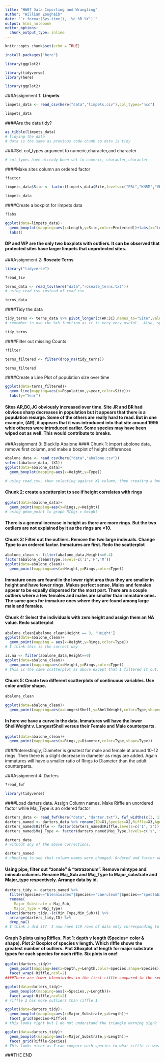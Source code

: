 ```yaml
---
title: "HW07 Data Importing and Wrangling"
author: "William Zoughaib"
date: "`r format(Sys.time(), '%d %B %Y')`"
output: html_notebook
editor_options: 
  chunk_output_type: inline
---
```


```r
knitr::opts_chunk$set(echo = TRUE)
```
```r
install.packages("here")
```
```r
library(ggplot2)
```

```r
library(tidyverse)
library(here)
```
```r
library(ggplot2)
```


###Assignment 1: **Limpets**
```r
limpets_data <- read_csv(here("data","limpets.csv"),col_types="ncc")
```
```r
limpets_data
```
####Are the data tidy?
```r
as_tibble(limpets_data)
# tidying the data
# data is the same as previous code chunk so data is tidy
```
####Set col_types argument to numeric,character,and character
```r
# col_types have already been set to numeric, character,character
```


####Make sites column an ordered factor
```r
?factor
```
```r
limpets_data$Site <- factor(limpets_data$Site,levels=c("PBL","KNRM","VBG","WP","PF","DP","SIO","CTZ1","CTZ2","CNM"),ordered=TRUE)
```
```r
limpets_data
```



####Create a boxplot for limpets data
```r
?labs
```
```r
ggplot(data=limpets_data)+
  geom_boxplot(mapping=aes(x=Length,y=Site,color=Protected))+labs(x="Length (mm)")+
  labs()
```
#### DP and WP are the only two boxplots with outliers.  It can be observed that protected sites have larger limpets that unprotected sites.  


###Assignment 2: **Roseate Terns**
```r
library("tidyverse")
```
```r
?read_tsv
```
```r
terns_data <- read_tsv(here("data","roseate_terns.txt"))
# using read_tsv instead of read_csv
```
```r
terns_data
```


####Tidy the data
```r
tidy_terns <- terns_data %>% pivot_longer(c(AR:JC),names_to="Site",values_to="Population")
# remember to use the %>% function as it is very very useful.  Also, syntactic words do not get ` `.  
```
```r
tidy_terns
```


####Filter out missing Counts
```r
?filter
```
```r
terns_filtered <- filter(drop_na(tidy_terns))
```
```r
terns_filtered
```



####Create a Line Plot of population size over time
```r
ggplot(data=terns_filtered)+
  geom_line(mapping=aes(x=Population,y=year,color=Site))+
  labs(y="Year")
```
#### Sites AR,BC,JC obviously increased over time.  Site JR and BR had obvious sharp decreases in population but it appears that there is a population resurge.  Some of the others are really hard to read.  But in one example, (AR), it appears that it was introduced into that site around 1995 whie otheres were introduced earlier.  Some species may have been wiped out as well.  This would contribute to breaks.  



###Assignment 3: Blacklip Abalone
#### Chunk 1: import abolone data, remove first column, and make a boxplot of height differences
```r
abalone_data <- read_csv(here("data","abalone.csv"))
select(abalone_data,-(X1))
ggplot(data=abalone_data)+
  geom_boxplot(mapping=aes(x=Height,y=Type))

# using read_csv, then selecting against X1 column, then creating a boxplot by using Height v Type (originally used height v type)
```
#### Chunk 2: create a scatterplot to see if height correlates with rings
```r
ggplot(data=abalone_data)+
  geom_point(mapping=aes(x=Rings,y=Height))
# using geom_point to graph RIngs v height
```
#### There is a general increase in height as there are more rings.  But the two outliers are not explained by it as the rings are <10.  


#### Chunk 3: Filter out the outliers.  Remove the two large indivuals.  Change Type to an ordered factor.  Immatures are first.  Redo the scatterplot
```r
abalone_clean <- filter(abalone_data,Height<=0.4)
factor(abalone_clean$Type,levels=c('I','F','M'))
ggplot(data=abalone_clean)+
  geom_point(mapping=aes(x=Height,y=Rings,color=Type))
```
#### Immature ones are found in the lower right area thus they are smaller in height and have fewer rings.  Makes perfect sense.  Males and females appear to be equally dispersed for the most part.  There are a couple outliers where a few females and males are smaller than immature ones.  The same goes for immature ones where they are found among large male and females.  


#### Chunk 4: Select the individuals with zero height and assign them an NA value.  Redo scatterplot
```r
abalone_clean[abalone_clean$Height == 0, 'Height'] 
ggplot(data=abalone_clean)+
  geom_point(mapping = aes(x=Height,y=Rings,color=Type))
# I think this is the correct way
```
```r
is.na <- filter(abalone_data,Height==0)
ggplot(data=abalone_clean)+
  geom_point(mapping=aes(x=Height,y=Rings,color=Type))
# this is the same scatterplot as above except that I filtered it out.  
```
  

#### Chunk 5: Create two different scatterplots of continuous variables.  Use color and/or shape.
```r
abalone_clean
```
```r
ggplot(data=abalone_clean)+
  geom_point(mapping=aes(x=LongestShell,y=ShellWeight,color=Type,shape=Type))
```
#### In here we have a curve in the data.  Immatures will have the lower ShellWeight v. LongestShell versus their Female and Male counterparts.  
```r
ggplot(data=abalone_clean)+
  geom_point(mapping=aes(x=Rings,y=Diameter,color=Type,shape=Type))
```
####Interestingly, Diameter is greatest for male and female at around 10-12 rings.  Then there is a slight decrease in diameter as rings are added.  Again immatures will have a smaller ratio of Rings to Diameter than the adult counterparts.  


###Assignment 4: Darters
```r
?read_fwf
```
```r
library(tidyverse)
```
####Load darters data.  Assign Column names. Make Riffle an unordered factor while Maj_Type is an ordered factor
```r
darters_data <- read_fwf(here("data", "darter.txt"), fwf_widths(c(3, 11, 1, 1, 1, 3, 4, 4, 4, 3, 3, 2, 2)), comment = '#')
darters_named <- darters_data %>% rename(ID=X1,Species=X2,Riffle=X3,Age=X4,Sex=X5,Length=X6,Depth=X7,Velocity=X8,Temperature=X9,Maj_Sub=X10,Min_Sub=X11,Maj_Type=X12,Min_Type=X13)
darters_named$Riffle <- factor(darters_named$Riffle,levels=c('1','2'))
darters_named$Maj_Type <- factor(darters_named$Maj_Type,levels=c('s','fg','sg','lg','c'),ordered=TRUE)
```
```r
darters_data
# without any of the above corrections.
```
```r
darters_named
# checking to see that column names were changed. Ordered and factor were added to Maj_Type and Riffle respectively
```






#### Using pipe, filter out "zonale" & "tetrazonum".  Remove mintype and minsub columns.  Rename Maj_Sub and Maj_Type to Major_substrate and Major_type respectively.  Arrange data by id.  
```r
darters_tidy <- darters_named %>% 
  filter(Species=="blennioides"|Species=="caeruleum"|Species=="spectabile") %>% 
  rename(
    Major_Substrate = Maj_Sub,
    Major_Type = Maj_Type) 
select(darters_tidy,-(c(Min_Type,Min_Sub))) %>% 
  arrange(darters_tidy,ID) %>% 
  drop_na()
# I think i did it?  I now have 119 rows of data only corresponding to the IDs.  Then I did drop_na and I removed one extra row.   
```


#### Graph 3 plots using Riffles.  Plot 1: depth v length (Species= color & shape).  Plot 2: Boxplot of species v length.  Which riffle shows the greatest number of outliers.  Plot 3Boxplot of length for major substrate types for each species for each riffle.  Six plots in one!
```r
ggplot(darters_tidy)+
  geom_point(mapping=aes(x=Depth,y=Length,color=Species,shape=Species))+
  facet_wrap(~Riffle,ncol=2)
####There are fewer blennioides in the first riffle compared to the second.  The first riffle has greater depth overall while the second riffle has long length.  
```


```r
ggplot(data=darters_tidy)+
  geom_boxplot(mapping=aes(x=Species,y=Length))+
  facet_wrap(~Riffle,ncol=2)
# riffle 2 has more outliers than riffle 1
```
```r
ggplot(data=darters_tidy)+
  geom_boxplot(mapping=aes(x=Major_Substrate,y=Length))+
  facet_grid(Species~Riffle)
# this looks right but I do not understand the triangle warning sign?
```
```r
ggplot(data=darters_tidy)+
  geom_boxplot(mapping=aes(x=Major_Substrate,y=Length))+
  facet_grid(Riffle~Species)
# This looks nicer as I can compare each species to what riffle it was in.  Riffle 2 again shows more outliers.  
```



###THE END




